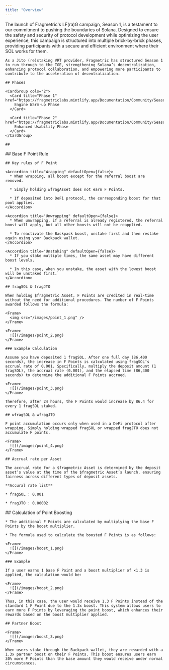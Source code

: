 ```yaml
---
title: "Overview"
---
```


<Tabs>
  <Tab title="Season 1">
    The launch of Fragmetric's LF(ra)G campaign, Season 1, is a testament to our commitment to pushing the boundaries of Solana. Designed to ensure the safety and security of protocol development while optimizing the user experience, this campaign is structured into multiple brick-by-brick phases, providing participants with a secure and efficient environment where their SOL works for them.

    As a Jito (re)staking VRT provider, Fragmetric has structured Season 1 to run through to the TGE, strengthening Solana’s decentralization, enhancing protocol collaboration, and empowering more participants to contribute to the acceleration of decentralization.

    ## Phases

    <CardGroup cols="2">
      <Card title="Phase 1" href="https://fragmetriclabs.mintlify.app/Documentation/Community/Season1/Phase1">
        Engine Warm-up Phase
      </Card>

      <Card title="Phase 2" href="https://fragmetriclabs.mintlify.app/Documentation/Community/Season1/Phase2">
        Enhanced Usability Phase
      </Card>
    </CardGroup>

    ##
  </Tab>

  <Tab title="Base F Point Rule">
    ## Base F Point Rule

    ## Key rules of F Point

    <Accordion title="Wrapping" defaultOpen={false}>
      * When wrapping, all boost except for the referral boost are removed.

      * Simply holding wfragAsset does not earn F Points.

      * If deposited into DeFi protocol, the corresponding boost for that pool applies.
    </Accordion>

    <Accordion title="Unwrapping" defaultOpen={false}>
      * When unwrapping, if a referral is already registered, the referral boost will apply, but all other boosts will not be reapplied.

      * To reactivate the Backpack boost, unstake first and then restake again using your Backpack wallet.
    </Accordion>

    <Accordion title="Unstaking" defaultOpen={false}>
      * If you stake multiple times, the same asset may have different boost levels.

      * In this case, when you unstake, the asset with the lowest boost will be unstaked first.
    </Accordion>

    ## fragSOL & fragJTO

    When holding $fragmetric Asset, F Points are credited in real-time without the need for additional procedures. The number of F Points awarded follows the formula:

    <Frame>
      <img src="/images/point_1.png" />
    </Frame>

    <Frame>
      ![](/images/point_2.png)
    </Frame>

    ### Example Calculation

    Assume you have deposited 1 fragSOL. After one full day (86,400 seconds), the increase in F Points is calculated using fragSOL’s accrual rate of 0.001. Specifically, multiply the deposit amount (1 fragSOL), the accrual rate (0.001), and the elapsed time (86,400 seconds) to determine the additional F Points accrued.

    <Frame>
      ![](/images/point_3.png)
    </Frame>

    Therefore, after 24 hours, the F Points would increase by 86.4 for every 1 fragSOL staked.

    ## wfragSOL & wfragJTO

    F point accumulation occurs only when used in a DeFi protocol after wrapping. Simply holding wrapped fragSOL or wrapped fragJTO does not accumulate F points.

    <Frame>
      ![](/images/point_4.png)
    </Frame>

    ## Accrual rate per Asset

    The accrual rate for a $fragmetric Asset is determined by the deposit asset’s value at the time of the $fragmetric Asset’s launch, ensuring fairness across different types of deposit assets.

    **Accural rate list**

    * fragSOL : 0.001

    * fragJTO : 0.00002
  </Tab>

  <Tab title="F Points Boost">
    ## Calculation of Point Boosting

    * The additional F Points are calculated by multiplying the base F Points by the boost multiplier.

    * The formula used to calculate the boosted F Points is as follows:

    <Frame>
      ![](/images/boost_1.png)
    </Frame>

    ### Example

    If a user earns 1 base F Point and a boost multiplier of ×1.3 is applied, the calculation would be:

    <Frame>
      ![](/images/boost_2.png)
    </Frame>

    Thus, in this case, the user would receive 1.3 F Points instead of the standard 1 F Point due to the 1.3x boost. This system allows users to earn more F Points by leveraging the point boost, which enhances their rewards based on the boost multiplier applied.

    ## Partner Boost

    <Frame>
      ![](/images/boost_3.png)
    </Frame>

    When users stake through the Backpack wallet, they are rewarded with a 1.3x partner boost on their F Points. This boost ensures users earn 30% more F Points than the base amount they would receive under normal circumstances.
  </Tab>
</Tabs>